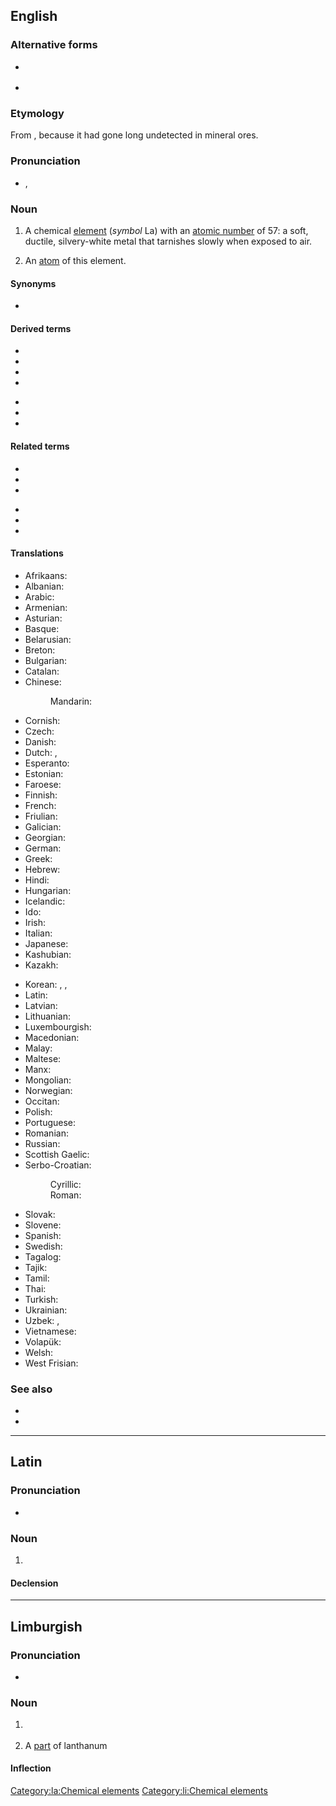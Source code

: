 ==English==
{{wikipedia|lang=en}}

{{elements|en|La|barium|Ba|cerium|Ce}}

===Alternative forms===
* {{l|en|lantanium}} {{qualifier|obsolete}}
* {{l|en|lanthanium}} {{qualifier|obsolete}}

===Etymology===
{{root|en|ine-pro|*leh₂-}}
From {{etyl|grc|en}} {{m|grc|λανθάνω||to escape notice}} {{suffix|en||um|gloss2=a chemical element}}, because it had gone long undetected in mineral ores. 

===Pronunciation===
* {{enPR|lăn'thənəm}}, {{IPA|en|/ˈlænθənəm/}}

===Noun===
{{en-noun|~}}

# {{lb|en|uncountable}} A chemical [[element]] (''symbol'' La) with an [[atomic number]] of 57: a soft, ductile, silvery-white metal that tarnishes slowly when exposed to air.
# {{lb|en|countable}} An [[atom]] of this element.

====Synonyms====
* {{l|mul|La}}

====Derived terms====
{{rel-top|terms derived from lanthanum}}
* {{l|en|lanthanum carbonate}}
* {{l|en|lanthanum chloride}}
* {{l|en|lanthanum glass}}
* {{l|en|lanthanum nitrate}}
{{rel-mid}}
* {{l|en|lanthanum oxide}}
* {{l|en|lanthanum oxybromide}}
* {{l|en|lanthanum sesquioxide}}
{{rel-bottom}}

====Related terms====
{{rel-top|terms related to lanthanum}}
* {{l|en|lanthana}}
* {{l|en|lanthanate}}
* {{l|en|lanthanide}}
{{rel-mid}}
* {{l|en|lanthanite}}
* {{l|en|lanthanoid}}
* {{l|en|lanthanon}}
{{rel-bottom}}

====Translations====
{{trans-top|metallic element}}
* Afrikaans: {{t+|af|lantaan}}
* Albanian: {{t|sq|lantan}}
* Arabic: {{t|ar|لَنْثَانُوم|tr=lanṯānum|m}}
* Armenian: {{t+|hy|լանթան}}
* Asturian: {{t|ast|lantanu|m}}
* Basque: {{t|eu|lantanoa}}
* Belarusian: {{t|be|ланта́н|m}}
* Breton: {{t|br|lantan}}
* Bulgarian: {{t|bg|ланта́н|m}}
* Catalan: {{t+|ca|lantani|m}}
* Chinese:
*: Mandarin: {{t+|cmn|鑭|tr=làn}}
* Cornish: {{t|kw|lanthanum}}
* Czech: {{t+|cs|lanthan}}
* Danish: {{t+|da|lanthan}}
* Dutch: {{t+|nl|lanthaan|n}}, {{t+|nl|lanthanium|n}}
* Esperanto: {{t+|eo|lantano}}
* Estonian: {{t+|et|lantaan}}
* Faroese: {{t|fo|lantan|n}}
* Finnish: {{t+|fi|lantaani}}
* French: {{t+|fr|lanthane|m}}
* Friulian: {{t|fur|lantani}}
* Galician: {{t+|gl|lantano|m}}
* Georgian: {{t|ka|ლანთანი}}
* German: {{t+|de|Lanthan|n}}
* Greek: {{t+|el|λανθάνιο|n}}
* Hebrew: {{t+|he|לנתן|tr=lantán}}
* Hindi: {{t|hi|सुजारला}}
* Hungarian: {{t+|hu|lantán}}
* Icelandic: {{t|is|lanþan|n}}
* Ido: {{t+|io|lantano}}
* Irish: {{t|ga|lantainam}}
* Italian: {{t+|it|lantanio|m}}
* Japanese: {{t+|ja|ランタン|tr=rantan}}
* Kashubian: {{t|csb|lantón}}
* Kazakh: {{t+|kk|лантан|sc=Cyrl}}
{{trans-mid}}
* Korean: {{t+|ko|란탄}}, {{t|ko|란타늄}}, {{t|ko|란타넘}}
* Latin: {{t+|la|lanthanum}}
* Latvian: {{t|lv|lantāns}}
* Lithuanian: {{t+|lt|lantanas}}
* Luxembourgish: {{t|lb|Lanthan}}
* Macedonian: {{t|mk|ланта́н|m}}
* Malay: {{t|ms|lantanum}}
* Maltese: {{t|mt|lantanum}}
* Manx: {{t|gv|lantanum}}
* Mongolian: {{t+|mn|лантан|sc=Cyrl}}
* Norwegian: {{t|no|lantan}}
* Occitan: {{t|oc|lantani|m}}
* Polish: {{t+|pl|lantan|m}}
* Portuguese: {{t+|pt|lantânio|m}}
* Romanian: {{t+|ro|lantan|n}}
* Russian: {{t+|ru|ланта́н|m}}
* Scottish Gaelic: {{t|gd|lantanam}}
* Serbo-Croatian:
*: Cyrillic: {{t|sh|лантан|m}}
*: Roman: {{t|sh|lantan|m}}
* Slovak: {{t|sk|lantán|m}}
* Slovene: {{t+|sl|lantan}}
* Spanish: {{t+|es|lantano|m}}
* Swedish: {{t+|sv|lantan}}
* Tagalog: {{t|tl|lantano}}
* Tajik: {{t|tg|lantan}}
* Tamil: {{t|ta|மாய்மம்}}
* Thai: {{t|th|แลนทานัม}}
* Turkish: {{t+|tr|lantan}}
* Ukrainian: {{t|uk|ланта́н|m}}
* Uzbek: {{t+|uz|lantan}}, {{t+|uz|лантан|sc=Cyrl}}
* Vietnamese: {{t|vi|lantan}}
* Volapük: {{t+|vo|lantanin}}
* Welsh: {{t|cy|lanthanwm}}
* West Frisian: {{t|fy|lanthaan}}
{{trans-bottom}}

===See also===
* {{l|en|Fosrenol}}
* {{l|en|rare earth}}

----

==Latin==
{{wikipedia|lang=la}}

===Pronunciation===
* {{la-IPA|lanthanum}}

===Noun===
{{la-noun|lanthanum<2>}}

# {{l|en|lanthanum}}

====Declension====
{{la-ndecl|lanthanum<2>}}

[[Category:la:Chemical elements]]

----

==Limburgish==

===Pronunciation===
* {{IPA|li|[lɑ˧nˈðaː˨nɔ˧m]}}

===Noun===
{{li-noun|g=n}}

# {{lb|li|uncountable}} {{l|en|lanthanum}}
# A [[part]] of lanthanum

====Inflection====
{{li-decl-noun-um|lanthan}}

[[Category:li:Chemical elements]]